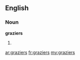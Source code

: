 ==English==
===Noun===
'''graziers'''

#{{plural of|[[grazier]]}}

[[ar:graziers]]
[[fr:graziers]]
[[my:graziers]]
